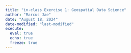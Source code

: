 ```yaml
---
title: "in-class Exercise 1: Geospatial Data Science"
author: "Marcus Jae"
date: "August 18, 2024"
date-modified: "last-modified"
execute: 
  eval: true
  echo: true
  freeze: true
---
```

